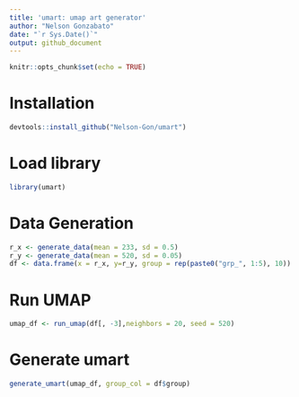 ```yaml
---
title: 'umart: umap art generator'
author: "Nelson Gonzabato"
date: "`r Sys.Date()`"
output: github_document
---
```


```r
knitr::opts_chunk$set(echo = TRUE)
```


# Installation 


```r
devtools::install_github("Nelson-Gon/umart")
```


# Load library 

```r
library(umart)

```


# Data Generation 

```r
r_x <- generate_data(mean = 233, sd = 0.5)
r_y <- generate_data(mean = 520, sd = 0.05)
df <- data.frame(x = r_x, y=r_y, group = rep(paste0("grp_", 1:5), 10))
```


# Run UMAP 

```r
umap_df <- run_umap(df[, -3],neighbors = 20, seed = 520)
```

# Generate umart 


```r
generate_umart(umap_df, group_col = df$group)
```


